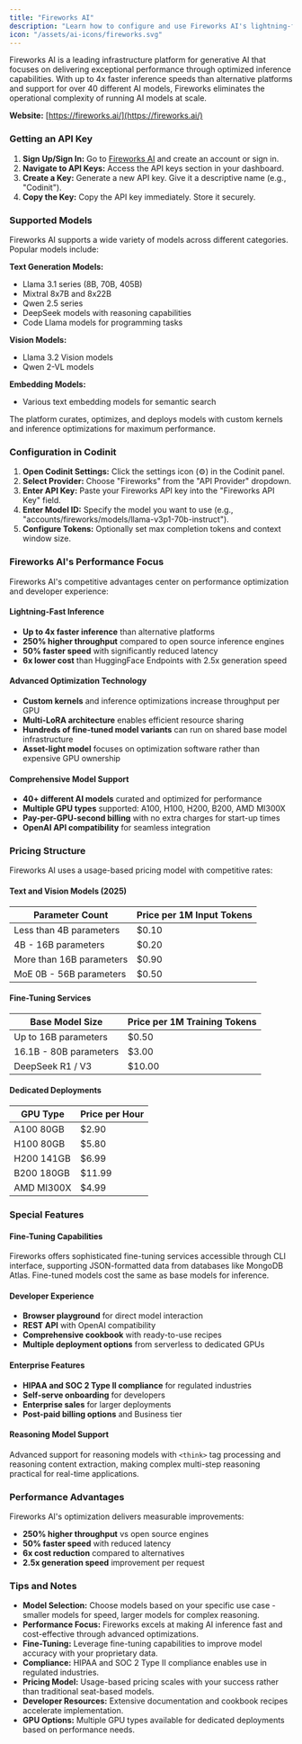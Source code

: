 ```yaml
---
title: "Fireworks AI"
description: "Learn how to configure and use Fireworks AI's lightning-fast inference platform with Codinit. Experience up to 4x faster inference speeds with optimized models and competitive pricing."
icon: "/assets/ai-icons/fireworks.svg"
---
```


Fireworks AI is a leading infrastructure platform for generative AI that focuses on delivering exceptional performance through optimized inference capabilities. With up to 4x faster inference speeds than alternative platforms and support for over 40 different AI models, Fireworks eliminates the operational complexity of running AI models at scale.

**Website:** [https://fireworks.ai/](https://fireworks.ai/)

### Getting an API Key

1.  **Sign Up/Sign In:** Go to [Fireworks AI](https://fireworks.ai/) and create an account or sign in.
2.  **Navigate to API Keys:** Access the API keys section in your dashboard.
3.  **Create a Key:** Generate a new API key. Give it a descriptive name (e.g., "Codinit").
4.  **Copy the Key:** Copy the API key immediately. Store it securely.

### Supported Models

Fireworks AI supports a wide variety of models across different categories. Popular models include:

**Text Generation Models:**
-   Llama 3.1 series (8B, 70B, 405B)
-   Mixtral 8x7B and 8x22B
-   Qwen 2.5 series
-   DeepSeek models with reasoning capabilities
-   Code Llama models for programming tasks

**Vision Models:**
-   Llama 3.2 Vision models
-   Qwen 2-VL models

**Embedding Models:**
-   Various text embedding models for semantic search

The platform curates, optimizes, and deploys models with custom kernels and inference optimizations for maximum performance.

### Configuration in Codinit

1.  **Open Codinit Settings:** Click the settings icon (⚙️) in the Codinit panel.
2.  **Select Provider:** Choose "Fireworks" from the "API Provider" dropdown.
3.  **Enter API Key:** Paste your Fireworks API key into the "Fireworks API Key" field.
4.  **Enter Model ID:** Specify the model you want to use (e.g., "accounts/fireworks/models/llama-v3p1-70b-instruct").
5.  **Configure Tokens:** Optionally set max completion tokens and context window size.

### Fireworks AI's Performance Focus

Fireworks AI's competitive advantages center on performance optimization and developer experience:

#### Lightning-Fast Inference
- **Up to 4x faster inference** than alternative platforms
- **250% higher throughput** compared to open source inference engines
- **50% faster speed** with significantly reduced latency
- **6x lower cost** than HuggingFace Endpoints with 2.5x generation speed

#### Advanced Optimization Technology
- **Custom kernels** and inference optimizations increase throughput per GPU
- **Multi-LoRA architecture** enables efficient resource sharing
- **Hundreds of fine-tuned model variants** can run on shared base model infrastructure
- **Asset-light model** focuses on optimization software rather than expensive GPU ownership

#### Comprehensive Model Support
- **40+ different AI models** curated and optimized for performance
- **Multiple GPU types** supported: A100, H100, H200, B200, AMD MI300X
- **Pay-per-GPU-second billing** with no extra charges for start-up times
- **OpenAI API compatibility** for seamless integration

### Pricing Structure

Fireworks AI uses a usage-based pricing model with competitive rates:

#### Text and Vision Models (2025)
| Parameter Count | Price per 1M Input Tokens |
|---|---|
| Less than 4B parameters | $0.10 |
| 4B - 16B parameters | $0.20 |
| More than 16B parameters | $0.90 |
| MoE 0B - 56B parameters | $0.50 |

#### Fine-Tuning Services
| Base Model Size | Price per 1M Training Tokens |
|---|---|
| Up to 16B parameters | $0.50 |
| 16.1B - 80B parameters | $3.00 |
| DeepSeek R1 / V3 | $10.00 |

#### Dedicated Deployments
| GPU Type | Price per Hour |
|---|---|
| A100 80GB | $2.90 |
| H100 80GB | $5.80 |
| H200 141GB | $6.99 |
| B200 180GB | $11.99 |
| AMD MI300X | $4.99 |

### Special Features

#### Fine-Tuning Capabilities
Fireworks offers sophisticated fine-tuning services accessible through CLI interface, supporting JSON-formatted data from databases like MongoDB Atlas. Fine-tuned models cost the same as base models for inference.

#### Developer Experience
- **Browser playground** for direct model interaction
- **REST API** with OpenAI compatibility
- **Comprehensive cookbook** with ready-to-use recipes
- **Multiple deployment options** from serverless to dedicated GPUs

#### Enterprise Features
- **HIPAA and SOC 2 Type II compliance** for regulated industries
- **Self-serve onboarding** for developers
- **Enterprise sales** for larger deployments
- **Post-paid billing options** and Business tier

#### Reasoning Model Support
Advanced support for reasoning models with `<think>` tag processing and reasoning content extraction, making complex multi-step reasoning practical for real-time applications.

### Performance Advantages

Fireworks AI's optimization delivers measurable improvements:
- **250% higher throughput** vs open source engines
- **50% faster speed** with reduced latency
- **6x cost reduction** compared to alternatives
- **2.5x generation speed** improvement per request

### Tips and Notes

-   **Model Selection:** Choose models based on your specific use case - smaller models for speed, larger models for complex reasoning.
-   **Performance Focus:** Fireworks excels at making AI inference fast and cost-effective through advanced optimizations.
-   **Fine-Tuning:** Leverage fine-tuning capabilities to improve model accuracy with your proprietary data.
-   **Compliance:** HIPAA and SOC 2 Type II compliance enables use in regulated industries.
-   **Pricing Model:** Usage-based pricing scales with your success rather than traditional seat-based models.
-   **Developer Resources:** Extensive documentation and cookbook recipes accelerate implementation.
-   **GPU Options:** Multiple GPU types available for dedicated deployments based on performance needs.
